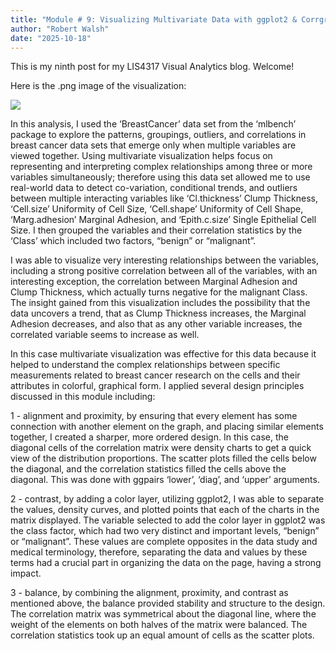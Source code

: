 ```yaml
---
title: "Module # 9: Visualizing Multivariate Data with ggplot2 & Corrgram"
author: "Robert Walsh"
date: "2025-10-18"
---
```


This is my ninth post for my LIS4317 Visual Analytics blog. Welcome!

Here is the .png image of the visualization:

[![](mod9MV.png)](mod9MV.png)

In this analysis, I used the 'BreastCancer' data set from the 'mlbench' package to explore the patterns, groupings, outliers, and correlations in breast cancer data sets that emerge only when multiple variables are viewed together. Using multivariate visualization helps focus on representing and interpreting complex relationships among three or more variables simultaneously; therefore using this data set allowed me to use real-world data to detect co-variation, conditional trends, and outliers between multiple interacting variables like 'Cl.thickness' Clump Thickness, 'Cell.size' Uniformity of Cell Size, 'Cell.shape' Uniformity of Cell Shape, 'Marg.adhesion' Marginal Adhesion, and 'Epith.c.size' Single Epithelial Cell Size. I then grouped the variables and their correlation statistics by the 'Class' which included two factors, "benign" or "malignant".

I was able to visualize very interesting relationships between the variables, including a strong positive correlation between all of the variables, with an interesting exception, the correlation between Marginal Adhesion and Clump Thickness, which actually turns negative for the malignant Class. The insight gained from this visualization includes the possibility that the data uncovers a trend, that as Clump Thickness increases, the Marginal Adhesion decreases, and also that as any other variable increases, the correlated variable seems to increase as well.

In this case multivariate visualization was effective for this data because it helped to understand the complex relationships between specific measurements related to breast cancer research on the cells and their attributes in colorful, graphical form. I applied several design principles discussed in this module including:

1 - alignment and proximity, by ensuring  that every element has some connection with another element on the graph, and placing similar elements together, I created a sharper, more ordered design. In this case, the diagonal cells of the correlation matrix were density charts to get a quick view of the distribution proportions. The scatter plots filled the cells below the diagonal, and the correlation statistics filled the cells above the diagonal. This was done with ggpairs 'lower', 'diag', and 'upper' arguments.

2 - contrast, by adding a color layer, utilizing ggplot2, I was able to separate the values, density curves, and plotted points that each of the charts in the matrix displayed. The variable selected to add the color layer in ggplot2 was the class factor, which had two very distinct and important levels, "benign" or "malignant". These values are complete opposites in the data study and medical terminology, therefore, separating the data and values by these terms had a crucial part in organizing the data on the page, having a strong impact.

3 - balance, by combining the alignment, proximity, and contrast as mentioned above, the balance provided stability and structure to the design. The correlation matrix was symmetrical about the diagonal line, where the weight of the elements on both halves of the matrix were balanced. The correlation statistics took up an equal amount of cells as the scatter plots.